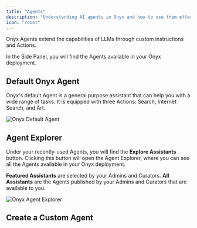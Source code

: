 ```yaml
---
title: "Agents"
description: "Understanding AI agents in Onyx and how to use them effectively"
icon: "robot"
---
```



<AgentsPersonasAssistantsNote />

Onyx Agents extend the capabilities of LLMs through custom instructions and Actions. 

In the Side Panel, you will find the Agents available in your Onyx deployment.

## Default Onyx Agent

Onyx's default Agent is a general purpose assistant that can help you with a wide range of tasks.
It is equipped with three Actions: Search, Internet Search, and Art.

<img className="rounded-image" src="/assets/overview/GENERIC_PLACEHOLDER.png" alt="Onyx Default Agent" />

## Agent Explorer

Under your recently-used Agents, you will find the **Explore Assistants** button. 
Clicking this button will open the Agent Explorer, where you can see all the Agents available in your Onyx deployment.

**Featured Assistants** are selected by your Admins and Curators. 
**All Assistants** are the Agents published by your Admins and Curators that are available to you.



<img className="rounded-image" src="/assets/overview/GENERIC_PLACEHOLDER.png" alt="Onyx Agent Explorer" />



## Create a Custom Agent

